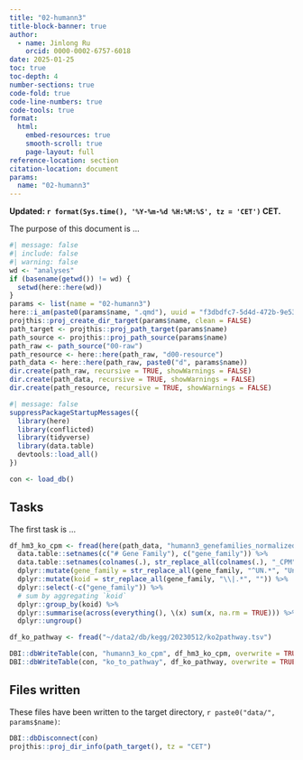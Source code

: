 ```yaml
---
title: "02-humann3"
title-block-banner: true
author:
  - name: Jinlong Ru
    orcid: 0000-0002-6757-6018
date: 2025-01-25
toc: true
toc-depth: 4
number-sections: true
code-fold: true
code-line-numbers: true
code-tools: true
format: 
  html:
    embed-resources: true
    smooth-scroll: true
    page-layout: full
reference-location: section
citation-location: document
params:
  name: "02-humann3"
---
```


**Updated: `r format(Sys.time(), '%Y-%m-%d %H:%M:%S', tz = 'CET')` CET.**

The purpose of this document is ...

```r
#| message: false
#| include: false
#| warning: false
wd <- "analyses"
if (basename(getwd()) != wd) {
  setwd(here::here(wd))
}
params <- list(name = "02-humann3")
here::i_am(paste0(params$name, ".qmd"), uuid = "f3dbdfc7-5d4d-472b-9e53-c7e67ddfb4db")
projthis::proj_create_dir_target(params$name, clean = FALSE)
path_target <- projthis::proj_path_target(params$name)
path_source <- projthis::proj_path_source(params$name)
path_raw <- path_source("00-raw")
path_resource <- here::here(path_raw, "d00-resource")
path_data <- here::here(path_raw, paste0("d", params$name))
dir.create(path_raw, recursive = TRUE, showWarnings = FALSE)
dir.create(path_data, recursive = TRUE, showWarnings = FALSE)
dir.create(path_resource, recursive = TRUE, showWarnings = FALSE)
```

```r
#| message: false
suppressPackageStartupMessages({
  library(here)
  library(conflicted)
  library(tidyverse)
  library(data.table)
  devtools::load_all()
})

con <- load_db()
```

## Tasks

The first task is ...

```r
df_hm3_ko_cpm <- fread(here(path_data, "humann3_genefamilies_normalized_regrouped_ko_cpm.tsv.gz")) %>% 
  data.table::setnames(c("# Gene Family"), c("gene_family")) %>% 
  data.table::setnames(colnames(.), str_replace_all(colnames(.), "_CPM", "")) %>% 
  dplyr::mutate(gene_family = str_replace_all(gene_family, "^UN.*", "Unclassified")) %>% 
  dplyr::mutate(koid = str_replace_all(gene_family, "\\|.*", "")) %>% 
  dplyr::select(-c("gene_family")) %>%
  # sum by aggregating `koid`
  dplyr::group_by(koid) %>%
  dplyr::summarise(across(everything(), \(x) sum(x, na.rm = TRUE))) %>%
  dplyr::ungroup()

df_ko_pathway <- fread("~/data2/db/kegg/20230512/ko2pathway.tsv")

DBI::dbWriteTable(con, "humann3_ko_cpm", df_hm3_ko_cpm, overwrite = TRUE, row.names = FALSE)
DBI::dbWriteTable(con, "ko_to_pathway", df_ko_pathway, overwrite = TRUE, row.names = FALSE)
```


## Files written

These files have been written to the target directory, `r paste0("data/", params$name)`:

```r
DBI::dbDisconnect(con)
projthis::proj_dir_info(path_target(), tz = "CET")
```
